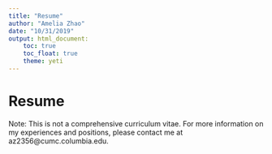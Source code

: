 ```yaml
---
title: "Resume"
author: "Amelia Zhao"
date: "10/31/2019"
output: html_document:
    toc: true
    toc_float: true
    theme: yeti
---
```


# Resume

Note: This is not a comprehensive curriculum vitae. For more information on my experiences and positions, please contact me at az2356@cumc.columbia.edu.



